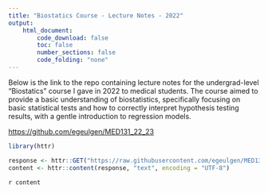 ```yaml
---
title: "Biostatics Course - Lecture Notes - 2022"
output:
    html_document:
        code_download: false
        toc: false
        number_sections: false
        code_folding: "none"
---
```



Below is the link to the repo containing lecture notes for the undergrad-level "Biostatics" course I gave in 2022 to medical students. The course aimed to provide a basic understanding of biostatistics, specifically focusing on basic statistical tests and how to correctly interpret hypothesis testing results, with a gentle introduction to regression models.

[https://github.com/egeulgen/MED131_22_23](https://github.com/egeulgen/MED131_22_23)

```r
library(httr)

response <- httr::GET("https://raw.githubusercontent.com/egeulgen/MED131_22_23/main/README.md")
content <- httr::content(response, "text", encoding = "UTF-8")
```

`r content`
